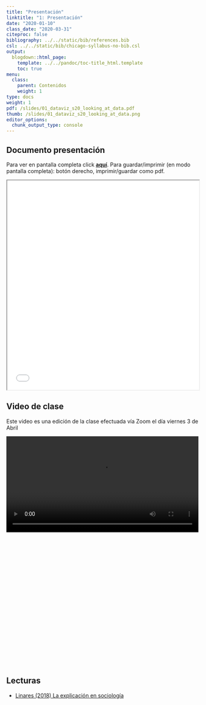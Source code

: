 ```yaml
---
title: "Presentación"
linktitle: "1: Presentación"
date: "2020-01-10"
class_date: "2020-03-31"
citeproc: false
bibliography: ../../static/bib/references.bib
csl: ../../static/bib/chicago-syllabus-no-bib.csl
output:
  blogdown::html_page:
    template: ../../pandoc/toc-title_html.template
    toc: true
menu:
  class:
    parent: Contenidos
    weight: 1
type: docs
weight: 1
pdf: /slides/01_dataviz_s20_looking_at_data.pdf
thumb: /slides/01_dataviz_s20_looking_at_data.png
editor_options:
  chunk_output_type: console
---
```


## Documento presentación

<span class="sidenote">Para ver en pantalla completa click [**aquí**](/slides/01-programa/01_multiva_intro.html). Para guardar/imprimir (en modo pantalla completa): botón derecho, imprimir/guardar como pdf. </span>

<iframe src=/slides/01-programa/01_multiva_intro.html height="550" width=100% allowfullscreen="true">
</iframe>

## Video de clase

<span class="sidenote">Este video es una edición de la clase efectuada vía Zoom el día viernes 3 de Abril </span>

<div style="width: 100%; height: 600px; overflow: hidden;">
<video  style="width: 100%;" controls>
<source src="https://www.dropbox.com/s/gzjyhje48pe4jkc/clase1_prueba3.mp4?raw=1" type="video/mp4">
</video>
</div>


## Lecturas

- [Linares (2018) La explicación en sociología](../../docs/lecturas/linares 2018 Cap.2 Explicacion en sociologia.pdf)
